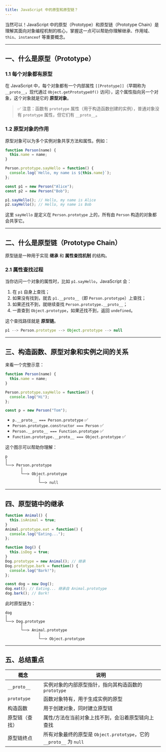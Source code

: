 ```yaml
---
title: JavaScript 中的原型和原型链？
---
```


当然可以！JavaScript 中的原型（Prototype）和原型链（Prototype Chain）是理解其面向对象编程机制的核心，掌握这一点可以帮助你理解继承、作用域、`this`、`instanceof` 等重要概念。

---

## 一、什么是原型（Prototype）

### 1.1 每个对象都有原型

在 JavaScript 中，每个对象都有一个内部属性 `[[Prototype]]`（早期称为 `__proto__`，现代通过 `Object.getPrototypeOf()` 访问），这个属性指向另一个对象，这个对象就是它的 **原型对象**。

> ✅ 注意：函数有 `prototype` 属性（用于构造函数创建的实例），普通对象没有 `prototype` 属性，但它们有 `__proto__`。

### 1.2 原型对象的作用

原型对象可以为多个实例对象共享方法和属性。例如：

```javascript
function Person(name) {
  this.name = name;
}

Person.prototype.sayHello = function() {
  console.log(`Hello, my name is ${this.name}`);
};

const p1 = new Person("Alice");
const p2 = new Person("Bob");

p1.sayHello(); // Hello, my name is Alice
p2.sayHello(); // Hello, my name is Bob
```

这里 `sayHello` 是定义在 `Person.prototype` 上的，所有由 `Person` 构造的对象都会共享它。

---

## 二、什么是原型链（Prototype Chain）

原型链是一种用于实现 **继承** 和 **属性查找机制** 的结构。

### 2.1 属性查找过程

当你访问一个对象的属性时，比如 `p1.sayHello`，JavaScript 会：

1. 在 `p1` 自身上查找；
2. 如果没有找到，就去 `p1.__proto__`（即 `Person.prototype`）上查找；
3. 如果还找不到，就继续查找 `Person.prototype.__proto__`；
4. 一直查到 `Object.prototype`，如果还找不到，返回 `undefined`。

这个查找路径就是 **原型链**。

```js
p1 --> Person.prototype --> Object.prototype --> null
```

---

## 三、构造函数、原型对象和实例之间的关系

来看一个完整示意：

```javascript
function Person(name) {
  this.name = name;
}

Person.prototype.sayHello = function() {
  console.log("Hi");
};

const p = new Person("Tom");
```

* `p.__proto__ === Person.prototype` ✅
* `Person.prototype.constructor === Person` ✅
* `Person.__proto__ === Function.prototype` ✅
* `Function.prototype.__proto__ === Object.prototype` ✅

这个图示可以帮助你理解：

```
p
│
└──> Person.prototype
       │
       └──> Object.prototype
               │
               └──> null
```

---

## 四、原型链中的继承

```javascript
function Animal() {
  this.isAnimal = true;
}
Animal.prototype.eat = function() {
  console.log("Eating...");
};

function Dog() {
  this.isDog = true;
}
Dog.prototype = new Animal(); // 继承
Dog.prototype.bark = function() {
  console.log("Bark!");
};

const dog = new Dog();
dog.eat(); // Eating... 继承自 Animal.prototype
dog.bark(); // Bark!
```

此时原型链为：

```
dog
│
└──> Dog.prototype
       │
       └──> Animal.prototype
               │
               └──> Object.prototype
```

---

## 五、总结重点

| 概念          | 说明                                                    |
| ----------- | ----------------------------------------------------- |
| `__proto__` | 实例对象的内部原型指针，指向其构造函数的 `prototype`                      |
| `prototype` | 函数对象特有，用于生成实例的原型                                      |
| 构造函数        | 用于创建对象，同时建立原型链                                        |
| 原型链（查找）     | 属性/方法在当前对象上找不到，会沿着原型链向上查找                             |
| 原型链终点       | 所有对象最终的原型是 `Object.prototype`，它的 `__proto__` 为 `null` |


